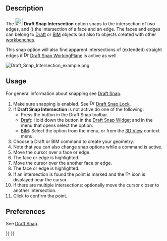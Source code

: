 <languages/>

{{Docnav
|[[Draft_Snap_Angle|Snap Angle]]
|[[Draft_Snap_Perpendicular|Snap Perpendicular]]
|[[Draft_Workbench|Draft]]
|IconL=Draft_Snap_Angle.svg
|IconR=Draft_Snap_Perpendicular.svg
|IconC=Workbench_Draft.svg
}}

{{GuiCommand
|Name=Draft Snap Intersection
|MenuLocation=Snapping → Snap Intersection
|Workbenches=[[Draft_Workbench|Draft]], [[BIM_Workbench|BIM]]
|SeeAlso=[[Draft_Snap|Draft Snap]], [[Draft_Snap_Lock|Draft Snap Lock]]
}}

== Description == 

The [[Image:Draft_Snap_Intersection.svg|24px]] '''Draft Snap Intersection''' option snaps to the intersection of two edges, and ({{Version|1.1}}) the intersection of a face and an edge. The faces and edges can belong to [[Draft_Workbench|Draft]] or [[BIM_Workbench|BIM]] objects but also to objects created with other [[Workbenches|workbenches]].

This snap option will also find apparent intersections of (extended) straight edges if [[Image:Draft_Snap_WorkingPlane.svg|16px]] [[Draft_Snap_WorkingPlane|Draft Snap WorkingPlane]] is active as well.

[[Image:Draft_Snap_Intersection_example.png]]
{{Caption|Snapping the second point of a line to the intersection of two edges}}

== Usage == 

For general information about snapping see [[Draft_Snap|Draft Snap]].

# Make sure snapping is enabled. See [[Image:Draft_Snap_Lock.svg|16px]] [[Draft_Snap_Lock|Draft Snap Lock]].
# If '''Draft Snap Intersection''' is not active do one of the following:
#* Press the {{Button|[[Image:Draft_Snap_Intersection.svg|16px]] [[Draft_Snap_Intersection|Snap Intersection]]}} button in the Draft Snap toolbar.
#* [[Draft_Workbench|Draft]]: Hold down the {{Button|[[Image:Draft_Snap_Lock.svg|x16px]][[Image:Toolbar_flyout_arrow.svg|x16px]]}} button in the [[Draft_Snap_Widget|Draft Snap Widget]] and in the menu that opens select the {{MenuCommand|[[Image:Draft_Snap_Intersection.svg|16px]] Snap Intersection}} option.
#* [[BIM_Workbench|BIM]]: Select the {{MenuCommand|Snapping → [[Image:Draft_Snap_Intersection.svg|16px]] Snap Intersection}} option from the menu, or from the [[3D_View|3D View]] context menu.
# Choose a Draft or BIM command to create your geometry.
# Note that you can also change snap options while a command is active.
# Move the cursor over a face or edge.
# The face or edge is highlighted.
# Move the cursor over the another face or edge.
# The face or edge is highlighted.
# If an intersection is found the point is marked and the [[Image:Draft_Snap_Intersection.svg|16px]] icon is displayed near the cursor.
# If there are multiple intersections: optionally move the cursor closer to another intersection.
# Click to confirm the point.

== Preferences ==

See [[Draft_Snap#Preferences|Draft Snap]].


{{Docnav
|[[Draft_Snap_Angle|Snap Angle]]
|[[Draft_Snap_Perpendicular|Snap Perpendicular]]
|[[Draft_Workbench|Draft]]
|IconL=Draft_Snap_Angle.svg
|IconR=Draft_Snap_Perpendicular.svg
|IconC=Workbench_Draft.svg
}}

{{Draft Tools navi{{#translation:}}}}
{{Userdocnavi{{#translation:}}}}